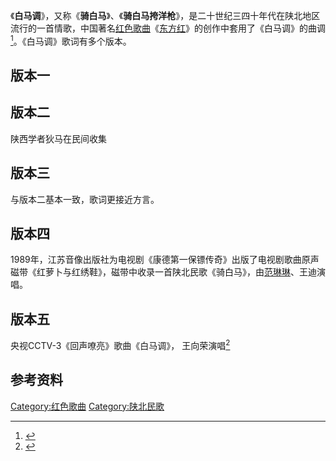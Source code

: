 《'''白马调'''》，又称《'''骑白马'''》、《'''骑白马挎洋枪'''》，是二十世纪三四十年代在陕北地区流行的一首情歌，中国著名[[红色歌曲|红色歌曲]]《[[东方红_(歌曲)|东方红]]》的创作中套用了《白马调》的曲调<ref>{{cite web |title=新戏画廊——白马调唱出东方红 |url=http://www.cnr.cn/gbyj/bar/20091231/t20091231_505831860.html |website=中国广播网 |accessdate=2020-08-21}}</ref>。《白马调》歌词有多个版本。

==版本一==
{{Quote|
骑白马，挎洋枪，三哥哥吃了八路军的粮，有心回家看姑娘，呼儿嘿哟，打日本就顾不上。

要穿灰，一身身灰，肩膀上要把枪来背，哥哥当兵抖起来，呼儿嘿哟，家里留下小妹妹。<ref name="pt80">{{Citeweb |url=http://info.guqu.net/mingewenhua/20080808144653_23804.html |title=鲜为人知的《东方红》往事 |date=2008-08-08 |publisher=中国古曲网 |access-date=2012-01-05 |archive-url=https://web.archive.org/web/20120117211602/http://info.guqu.net/mingewenhua/20080808144653_23804.html |archive-date=2012-01-17 |dead-url=no }}</ref>
}}

==版本二==
陕西学者狄马在民间收集
{{Quote|
骑白马，跑沙滩，你没有婆姨呀我没有汉。咱俩捆成一嘟噜蒜（呼嗨吆），土里生来土里烂。

骑白马，挎洋枪，三哥哥吃了八路军的粮。有心回家看姑娘（呼嗨吆），打日本也顾不上。

三八枪，没盖盖，八路军当兵的没太太。待到打下榆林城（呼嗨吆），一人一个女学生。
}}

==版本三==
与版本二基本一致，歌词更接近方言。
{{Quote|
骑白马，跑沙滩，我么有婆了姨呀你么有汉，咱们来捆成呀一疙嘟蒜，呼儿嗨哟，土里生来土里烂。

骑白马，挎洋枪，三哥哥吃了八路军的粮，有心回家看姑娘，呼儿嗨哟，打鬼子奏顾不上。

三八枪，没盖盖，八路军当兵没太太，等到那打下了榆林城，呼儿嗨哟，一人一个女学生<ref>{{cite web |title=《白马调》音频 |url=https://www.bilibili.com/video/av2784136/ |website=bilibili |accessdate=2020-08-21}}</ref>。
}}

==版本四==
1989年，江苏音像出版社为电视剧《康德第一保镖传奇》出版了电视剧歌曲原声磁带《红萝卜与红绣鞋》，磁带中收录一首陕北民歌《骑白马》，由[[范琳琳|范琳琳]]、王迪演唱。
{{Quote|
骑白马的那个挎洋枪，三哥哥吃的是八路军的粮，那天他要回来看姑娘呼儿嘿哟，打鬼子就顾不上。

出窑洞的那个掀红帘，小妹妹望哥去得远，手拉着手，眼瞟着眼呼儿嘿哟，杀完鬼子再见面。

骑白马的那个挎洋枪，三哥哥身影好洒脱，为咱穷人打天下呼儿嘿哟，妹妹心里一团火。
}}

==版本五==
央视CCTV-3《回声嘹亮》歌曲《白马调》， 王向荣演唱<ref>{{cite web |title=[回声嘹亮]歌曲《白马调》 演唱：王向荣 |url=http://tv.cntv.cn/video/C10361/0abaaa778aa241d68aee8b2a85fcfd1a?from=timeline |website=央视网 |accessdate=2020-08-21}}</ref>
{{Quote|
骑白马，挎洋枪，三哥哥吃了八路军的粮。有心回家看姑娘，呼儿嗨呀，打敌人就顾不上。

山川秀，天地平，中央红军到陕甘宁。军民团结一条心，呼儿嗨呀，咱们边区一片红。

军民团结一条心，呼儿嗨，呼儿嗨，呼儿嗨，呼儿嗨，呼儿嗨，嗨嗨嗨，咱们边区一片红。
}}

==参考资料==
{{reflist}}

[[Category:红色歌曲|Category:红色歌曲]]
[[Category:陕北民歌|Category:陕北民歌]]